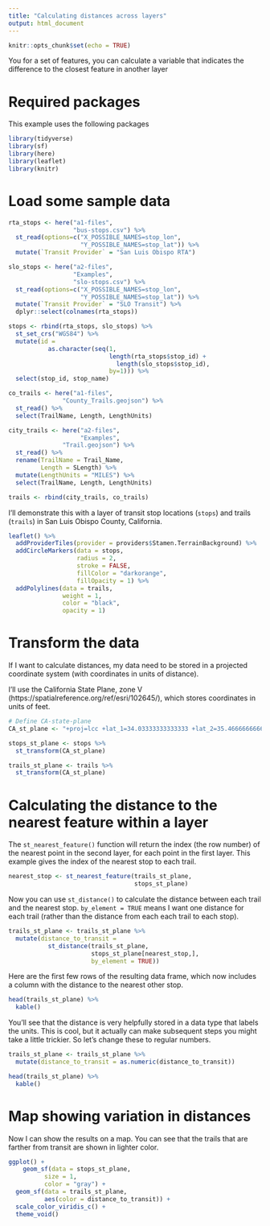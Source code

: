 ```yaml
---
title: "Calculating distances across layers"
output: html_document
---
```


```r
knitr::opts_chunk$set(echo = TRUE)
```

You for a set of features, you can calculate a variable
that indicates the difference to the closest feature
in another layer

# Required packages

This example uses the following packages

```r
library(tidyverse)
library(sf)
library(here)
library(leaflet)
library(knitr)
```

# Load some sample data

```r
rta_stops <- here("a1-files",
                  "bus-stops.csv") %>%
  st_read(options=c("X_POSSIBLE_NAMES=stop_lon",
                    "Y_POSSIBLE_NAMES=stop_lat")) %>%
  mutate(`Transit Provider` = "San Luis Obispo RTA") 

slo_stops <- here("a2-files",
                  "Examples",
                  "slo-stops.csv") %>%
  st_read(options=c("X_POSSIBLE_NAMES=stop_lon",
                    "Y_POSSIBLE_NAMES=stop_lat")) %>%
  mutate(`Transit Provider` = "SLO Transit") %>%
  dplyr::select(colnames(rta_stops)) 

stops <- rbind(rta_stops, slo_stops) %>%
  st_set_crs("WGS84") %>%
  mutate(id = 
           as.character(seq(1,
                            length(rta_stops$stop_id) + 
                              length(slo_stops$stop_id),
                            by=1))) %>%
  select(stop_id, stop_name)

co_trails <- here("a1-files",
               "County_Trails.geojson") %>%
  st_read() %>%
  select(TrailName, Length, LengthUnits)

city_trails <- here("a2-files",
                    "Examples",
               "Trail.geojson") %>%
  st_read() %>%
  rename(TrailName = Trail_Name,
         Length = SLength) %>%
  mutate(LengthUnits = "MILES") %>%
  select(TrailName, Length, LengthUnits)

trails <- rbind(city_trails, co_trails) 

```

I'll demonstrate this with a layer of transit stop
locations (`stops`) and trails (`trails`) in San Luis 
Obispo County, California. 

```r
leaflet() %>%
  addProviderTiles(provider = providers$Stamen.TerrainBackground) %>%
  addCircleMarkers(data = stops,
                   radius = 2,
                   stroke = FALSE,
                   fillColor = "darkorange",
                   fillOpacity = 1) %>%
  addPolylines(data = trails,
               weight = 1,
               color = "black",
               opacity = 1)
```  

# Transform the data

If I want to calculate distances, my data need to be stored in a 
projected coordinate system (with coordinates in units of distance).

I'll use the California State Plane, zone V (https://spatialreference.org/ref/esri/102645/),
which stores coordinates in units of feet.

```r
# Define CA-state-plane
CA_st_plane <- "+proj=lcc +lat_1=34.03333333333333 +lat_2=35.46666666666667 +lat_0=33.5 +lon_0=-118 +x_0=2000000 +y_0=500000.0000000002 +ellps=GRS80 +datum=NAD83 +to_meter=0.3048006096012192 +no_defs"

stops_st_plane <- stops %>%
  st_transform(CA_st_plane)

trails_st_plane <- trails %>%
  st_transform(CA_st_plane)
```

# Calculating the distance to the nearest feature within a layer

The `st_nearest_feature()` function will return the index 
(the row number) of the nearest point in the second layer, for each
point in the first layer. This example gives the index of the 
nearest stop to each trail.

```r
nearest_stop <- st_nearest_feature(trails_st_plane,
                                   stops_st_plane)
```

Now you can use `st_distance()` to calculate the distance between each trail and 
the nearest stop. `by_element = TRUE` means I want one distance for each trail
(rather than the distance from each each trail to each stop).

```r
trails_st_plane <- trails_st_plane %>%
  mutate(distance_to_transit = 
           st_distance(trails_st_plane, 
                       stops_st_plane[nearest_stop,],
                       by_element = TRUE))
```

Here are the first few rows of the resulting data frame, which now
includes a column with the distance to the nearest other stop.

```r
head(trails_st_plane) %>%
  kable()
```

You'll see that the distance is very helpfully stored in a data type that
labels the units. This is cool, but it actually can make subsequent
steps you might take a little trickier. So let's change these to regular
numbers.

```r
trails_st_plane <- trails_st_plane %>%
  mutate(distance_to_transit = as.numeric(distance_to_transit))

head(trails_st_plane) %>%
  kable()
```

# Map showing variation in distances

Now I can show the results on a map. You can see that the trails that
are farther from transit are shown in lighter color.

```r
ggplot() +
    geom_sf(data = stops_st_plane,
          size = 1,
          color = "gray") +
  geom_sf(data = trails_st_plane,
          aes(color = distance_to_transit)) +
  scale_color_viridis_c() +
  theme_void()
```
